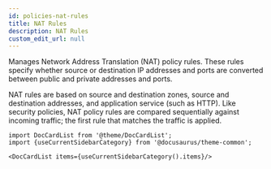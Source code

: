```yaml
---
id: policies-nat-rules
title: NAT Rules
description: NAT Rules
custom_edit_url: null
---
```




Manages Network Address Translation (NAT) policy rules. These rules specify whether source or destination IP addresses and ports
are converted between public and private addresses and ports.

NAT rules are based on source and destination zones, source and destination addresses, and application service (such as HTTP).
Like security policies, NAT policy rules are compared sequentially against incoming traffic; the first rule that matches
the traffic is applied.




```mdx-code-block
import DocCardList from '@theme/DocCardList';
import {useCurrentSidebarCategory} from '@docusaurus/theme-common';

<DocCardList items={useCurrentSidebarCategory().items}/>
```
      